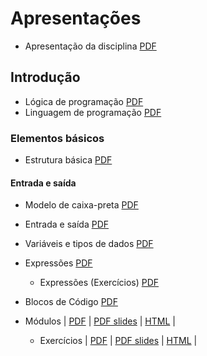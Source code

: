 
# Apresentações

- Apresentação da disciplina [PDF](./slides/_000-intro.slides.pdf)

<Tabs groupId='language'>
<TabItem value="pseudocodigo" label="Pseudocódigo" default>



</TabItem>
<TabItem value="java" label="Java">

## Introdução
- Lógica de programação [PDF](pathname:///slides/Algoritmos/01-Introducao/02-Logica_de_programacao.md.java.slides.pdf)
- Linguagem de programação [PDF](pathname:///slides/Algoritmos/01-Introducao/03-Linguagem_de_programacao.md.java.slides.pdf)

### Elementos básicos
- Estrutura básica [PDF](pathname:///slides/Algoritmos/02-Basicos/01-Estrutura_basica.md.java.slides.pdf)

#### Entrada e saída
- Modelo de caixa-preta [PDF](pathname:///slides/Algoritmos/02-Basicos/02-Entrada_e_saida/01-Modelo_caixa_preta.md.java.slides.pdf)
- Entrada e saída [PDF](pathname:///slides/Algoritmos/02-Basicos/02-Entrada_e_saida/02-Entrada_saida.md.java.slides.pdf)


- Variáveis e tipos de dados [PDF](pathname:///slides/Algoritmos/02-Basicos/03-Variaveis_tipos_de_dados.md.java.slides.pdf)
- Expressões [PDF](pathname:///slides/Algoritmos/02-Basicos/07-Expressoes.md.java.slides.pdf)
    - Expressões (Exercícios) [PDF](pathname:///slides/Algoritmos/02-Basicos/Exercicios/07-Expressoes-exercicios.md.java.slides.pdf)

- Blocos de Código [PDF](pathname:///slides/Algoritmos/02-Basicos/09-Blocos.md.java.slides.pdf)
- Módulos |
    [PDF](pathname:///slides/Algoritmos/quarto/pdf/java/03-Modulos_01-Modulos.pdf) | 
    [PDF slides](pathname:///slides/Algoritmos/quarto/beamer/java/03-Modulos_01-Modulos.pdf) | 
    [HTML](pathname:///slides/Algoritmos/quarto/revealjs/java/03-Modulos_01-Modulos.html) |
    - Exercícios |
    [PDF](pathname:///slides/Algoritmos/quarto/pdf/java/03-Modulos_99-Exercicios_02-Funcoes_pratica.pdf) | 
    [PDF slides](pathname:///slides/Algoritmos/quarto/beamer/java/03-Modulos_99-Exercicios_02-Funcoes_pratica.pdf) | 
    [HTML](pathname:///slides/Algoritmos/quarto/revealjs/java/03-Modulos_99-Exercicios_02-Funcoes_pratica.html) | 


</TabItem>
<TabItem value="python" label="Python">


</TabItem>

<TabItem value="c" label="C">


</TabItem>

</Tabs>
